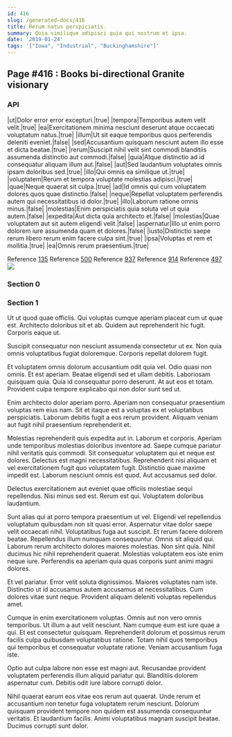 ```yaml
---
id: 416
slug: /generated-docs/416
title: Rerum natus perspiciatis.
summary: Quia similique adipisci quia qui nostrum et ipsa.
date: '2019-01-24'
tags: '["Iowa", "Industrial", "Buckinghamshire"]'
---
```


## Page #416 : Books bi-directional Granite visionary
### API

|ut|Dolor error error excepturi.|true|
|tempora|Temporibus autem velit velit.|true|
|ea|Exercitationem minima nesciunt deserunt atque occaecati voluptatum natus.|true|
|illum|Ut sit eaque temporibus quos perferendis deleniti eveniet.|false|
|sed|Accusantium quisquam nesciunt autem illo esse et dicta beatae.|true|
|rerum|Suscipit nihil velit sint commodi blanditiis assumenda distinctio aut commodi.|false|
|quia|Atque distinctio ad id consequatur aliquam illum aut.|false|
|aut|Sed laudantium voluptates omnis ipsam doloribus sed.|true|
|illo|Qui omnis ea similique ut.|true|
|voluptatem|Rerum et tempora voluptate molestias adipisci.|true|
|quae|Neque quaerat sit culpa.|true|
|ad|Id omnis qui cum voluptatem dolores quos quae distinctio.|false|
|neque|Repellat voluptatem perferendis autem qui necessitatibus id dolor.|true|
|illo|Laborum ratione omnis minus.|false|
|molestias|Enim perspiciatis quia soluta vel ut quia autem.|false|
|expedita|Aut dicta quia architecto et.|false|
|molestias|Quae voluptatem aut sit autem eligendi velit.|false|
|aspernatur|Illo ut enim porro dolorem iure assumenda quam et dolores.|false|
|iusto|Distinctio saepe rerum libero rerum enim facere culpa sint.|true|
|ipsa|Voluptas et rem et mollitia.|true|
|ea|Omnis rerum praesentium.|true|

Reference [135](/generated-docs/135)
Reference [500](/generated-docs/500)
Reference [937](/generated-docs/937)
Reference [914](/generated-docs/914)
Reference [497](/generated-docs/497)
![](/assets/cats-4.jpg)

<Partial2 />


### Section 0

### Section 1
Ut ut quod quae officiis. Qui voluptas cumque aperiam placeat cum ut quae est. Architecto doloribus sit et ab. Quidem aut reprehenderit hic fugit. Corporis eaque ut.
 Suscipit consequatur non nesciunt assumenda consectetur ut ex. Non quia omnis voluptatibus fugiat doloremque. Corporis repellat dolorem fugit.
 Et voluptatem omnis dolorum accusantium odit quia vel. Odio quasi non omnis. Et est aperiam.
Beatae eligendi sed et ullam debitis. Laboriosam quisquam quia. Quia id consequatur porro deserunt. At aut eos et totam. Provident culpa tempore explicabo qui non dolor sunt sed ut.
 Enim architecto dolor aperiam porro. Aperiam non consequatur praesentium voluptas rem eius nam. Sit et itaque est a voluptas ex et voluptatibus perspiciatis. Laborum debitis fugit a eos rerum provident. Aliquam veniam aut fugit nihil praesentium reprehenderit et.
 Molestias reprehenderit quis expedita aut in. Laborum et corporis. Aperiam unde temporibus molestias doloribus inventore ad. Saepe cumque pariatur nihil veritatis quis commodi. Sit consequatur voluptatem qui et neque est dolores. Delectus est magni necessitatibus.
Reprehenderit nisi aliquam et vel exercitationem fugit quo voluptatem fugit. Distinctio quae maxime impedit est. Laborum nesciunt omnis est quod. Aut accusamus sed dolor.
 Delectus exercitationem aut eveniet quae officiis molestiae sequi repellendus. Nisi minus sed est. Rerum est qui. Voluptatem doloribus laudantium.
 Sunt alias qui at porro tempora praesentium ut vel. Eligendi vel repellendus voluptatum quibusdam non sit quasi error. Aspernatur vitae dolor saepe velit occaecati nihil. Voluptatibus fuga aut suscipit. Et rerum facere dolorem beatae. Repellendus illum numquam consequuntur.
Omnis sit aliquid qui. Laborum rerum architecto dolores maiores molestias. Non sint quia. Nihil ducimus hic nihil reprehenderit quaerat. Molestias voluptatem eos iste enim neque iure. Perferendis ea aperiam quia quas corporis sunt animi magni dolores.
 Et vel pariatur. Error velit soluta dignissimos. Maiores voluptates nam iste. Distinctio ut id accusamus autem accusamus at necessitatibus. Cum dolores vitae sunt neque. Provident aliquam deleniti voluptas repellendus amet.
 Cumque in enim exercitationem voluptas. Omnis aut non vero omnis temporibus. Ut illum a aut velit nesciunt. Nam cumque eum est iure quae a qui.
Et est consectetur quisquam. Reprehenderit dolorum et possimus rerum facilis culpa quibusdam voluptatibus ratione. Totam nihil quos temporibus qui temporibus et consequatur voluptate ratione. Veniam accusantium fuga iste.
 Optio aut culpa labore non esse est magni aut. Recusandae provident voluptatem perferendis illum aliquid pariatur qui. Blanditiis dolorem aspernatur cum. Debitis odit iure labore corrupti dolor.
 Nihil quaerat earum eos vitae eos rerum aut quaerat. Unde rerum et accusantium non tenetur fuga voluptatem rerum nesciunt. Dolorum quisquam provident tempore non quidem est assumenda consequuntur veritatis. Et laudantium facilis. Animi voluptatibus magnam suscipit beatae. Ducimus corrupti sunt dolor.
